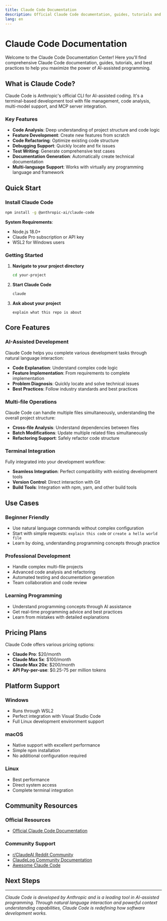 ```yaml
---
title: Claude Code Documentation
description: Official Claude Code documentation, guides, tutorials and best practices
lang: en
---
```


# Claude Code Documentation 

Welcome to the Claude Code Documentation Center! Here you'll find comprehensive Claude Code documentation, guides, tutorials, and best practices to help you maximize the power of AI-assisted programming.

## What is Claude Code?

Claude Code is Anthropic's official CLI for AI-assisted coding. It's a terminal-based development tool with file management, code analysis, multi-model support, and MCP server integration.

### Key Features

- **Code Analysis**: Deep understanding of project structure and code logic
- **Feature Development**: Create new features from scratch
- **Code Refactoring**: Optimize existing code structure
- **Debugging Support**: Quickly locate and fix issues
- **Test Writing**: Generate comprehensive test cases
- **Documentation Generation**: Automatically create technical documentation
- **Multi-language Support**: Works with virtually any programming language and framework

## Quick Start

### Install Claude Code

```bash
npm install -g @anthropic-ai/claude-code
```

**System Requirements**:
- Node.js 18.0+
- Claude Pro subscription or API key
- WSL2 for Windows users

### Getting Started

1. **Navigate to your project directory**
   ```bash
   cd your-project
   ```

2. **Start Claude Code**
   ```bash
   claude
   ```

3. **Ask about your project**
   ```
   explain what this repo is about
   ```

## Core Features

### AI-Assisted Development
Claude Code helps you complete various development tasks through natural language interaction:

- **Code Explanation**: Understand complex code logic
- **Feature Implementation**: From requirements to complete implementation
- **Problem Diagnosis**: Quickly locate and solve technical issues
- **Best Practices**: Follow industry standards and best practices

### Multi-file Operations
Claude Code can handle multiple files simultaneously, understanding the overall project structure:

- **Cross-file Analysis**: Understand dependencies between files
- **Batch Modifications**: Update multiple related files simultaneously
- **Refactoring Support**: Safely refactor code structure

### Terminal Integration
Fully integrated into your development workflow:

- **Seamless Integration**: Perfect compatibility with existing development tools
- **Version Control**: Direct interaction with Git
- **Build Tools**: Integration with npm, yarn, and other build tools

## Use Cases

### Beginner Friendly
- Use natural language commands without complex configuration
- Start with simple requests: `explain this code` or `create a hello world file`
- Learn by doing, understanding programming concepts through practice

### Professional Development
- Handle complex multi-file projects
- Advanced code analysis and refactoring
- Automated testing and documentation generation
- Team collaboration and code review

### Learning Programming
- Understand programming concepts through AI assistance
- Get real-time programming advice and best practices
- Learn from mistakes with detailed explanations

## Pricing Plans

Claude Code offers various pricing options:

- **Claude Pro**: $20/month
- **Claude Max 5x**: $100/month
- **Claude Max 20x**: $200/month
- **API Pay-per-use**: $0.25-75 per million tokens

## Platform Support

### Windows
- Runs through WSL2
- Perfect integration with Visual Studio Code
- Full Linux development environment support

### macOS
- Native support with excellent performance
- Simple npm installation
- No additional configuration required

### Linux
- Best performance
- Direct system access
- Complete terminal integration

## Community Resources

### Official Resources
- [Official Claude Code Documentation](https://docs.anthropic.com/claude/docs/claude-code)

### Community Support
- [r/ClaudeAI Reddit Community](https://reddit.com/r/ClaudeAI)
- [ClaudeLog Community Documentation](https://claudelog.com)
- [Awesome Claude Code](https://github.com/hesreallyhim/awesome-claude-code)

## Next Steps

<Cards>
  <Card title="Best Practices" href="/docs/en/best-practices" />
</Cards>

---

*Claude Code is developed by Anthropic and is a leading tool in AI-assisted programming. Through natural language interaction and powerful context understanding capabilities, Claude Code is redefining how software development works.*
